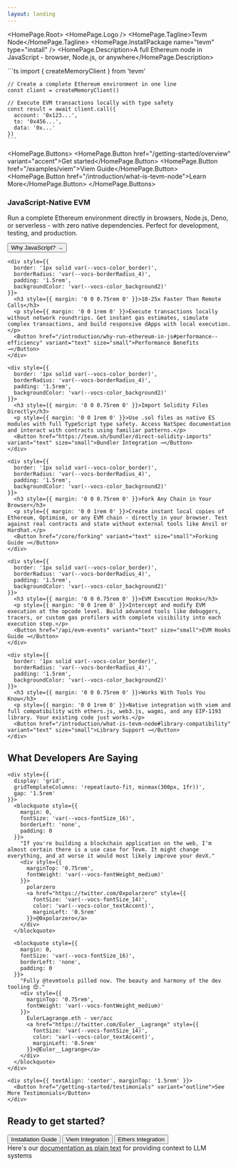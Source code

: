 ```yaml
---
layout: landing
---
```



<HomePage.Root>
  <HomePage.Logo />
  <HomePage.Tagline>Tevm Node</HomePage.Tagline>
  <HomePage.InstallPackage name="tevm" type="install" />
  <HomePage.Description>A full Ethereum node in JavaScript - browser, Node.js, or anywhere</HomePage.Description>
  
  <div className="code-snippet" style={{
    maxWidth: '600px',
    margin: '1.5rem auto',
    backgroundColor: 'var(--vocs-color_background2)',
    borderRadius: 'var(--vocs-borderRadius_4)',
    padding: '1rem',
    overflow: 'auto'
  }}>
    ```ts
    import { createMemoryClient } from 'tevm'
    
    // Create a complete Ethereum environment in one line
    const client = createMemoryClient()
    
    // Execute EVM transactions locally with type safety
    const result = await client.call({
      account: '0x123...',
      to: '0x456...',
      data: '0x...'
    })
    ```
  </div>
  
  <HomePage.Buttons>
    <HomePage.Button href="/getting-started/overview" variant="accent">Get started</HomePage.Button>
    <HomePage.Button href="/examples/viem">Viem Guide</HomePage.Button>
    <HomePage.Button href="/introduction/what-is-tevm-node">Learn More</HomePage.Button>
  </HomePage.Buttons>
  
  <div style={{ 
    display: 'grid', 
    gridTemplateColumns: 'repeat(auto-fill, minmax(280px, 1fr))', 
    gap: '1.5rem', 
    maxWidth: '1200px',
    margin: '3rem auto 1.5rem'
  }}>
    <div style={{ 
      border: '1px solid var(--vocs-color_border)', 
      borderRadius: 'var(--vocs-borderRadius_4)', 
      padding: '1.5rem',
      backgroundColor: 'var(--vocs-color_background2)'
    }}>
      <h3 style={{ margin: '0 0 0.75rem 0' }}>JavaScript-Native EVM</h3>
      <p style={{ margin: '0 0 1rem 0' }}>Run a complete Ethereum environment directly in browsers, Node.js, Deno, or serverless - with zero native dependencies. Perfect for development, testing, and production.</p>
      <Button href="/introduction/why-run-ethereum-in-js" variant="text" size="small">Why JavaScript? →</Button>
    </div>
    
    <div style={{ 
      border: '1px solid var(--vocs-color_border)', 
      borderRadius: 'var(--vocs-borderRadius_4)', 
      padding: '1.5rem',
      backgroundColor: 'var(--vocs-color_background2)'
    }}>
      <h3 style={{ margin: '0 0 0.75rem 0' }}>10-25x Faster Than Remote Calls</h3>
      <p style={{ margin: '0 0 1rem 0' }}>Execute transactions locally without network roundtrips. Get instant gas estimates, simulate complex transactions, and build responsive dApps with local execution.</p>
      <Button href="/introduction/why-run-ethereum-in-js#performance--efficiency" variant="text" size="small">Performance Benefits →</Button>
    </div>
    
    <div style={{ 
      border: '1px solid var(--vocs-color_border)', 
      borderRadius: 'var(--vocs-borderRadius_4)', 
      padding: '1.5rem',
      backgroundColor: 'var(--vocs-color_background2)'
    }}>
      <h3 style={{ margin: '0 0 0.75rem 0' }}>Import Solidity Files Directly</h3>
      <p style={{ margin: '0 0 1rem 0' }}>Use .sol files as native ES modules with full TypeScript type safety. Access NatSpec documentation and interact with contracts using familiar patterns.</p>
      <Button href="https://tevm.sh/bundler/direct-solidity-imports" variant="text" size="small">Bundler Integration →</Button>
    </div>
    
    <div style={{ 
      border: '1px solid var(--vocs-color_border)', 
      borderRadius: 'var(--vocs-borderRadius_4)', 
      padding: '1.5rem',
      backgroundColor: 'var(--vocs-color_background2)'
    }}>
      <h3 style={{ margin: '0 0 0.75rem 0' }}>Fork Any Chain in Your Browser</h3>
      <p style={{ margin: '0 0 1rem 0' }}>Create instant local copies of Ethereum, Optimism, or any EVM chain - directly in your browser. Test against real contracts and state without external tools like Anvil or Hardhat.</p>
      <Button href="/core/forking" variant="text" size="small">Forking Guide →</Button>
    </div>
    
    <div style={{ 
      border: '1px solid var(--vocs-color_border)', 
      borderRadius: 'var(--vocs-borderRadius_4)', 
      padding: '1.5rem',
      backgroundColor: 'var(--vocs-color_background2)'
    }}>
      <h3 style={{ margin: '0 0 0.75rem 0' }}>EVM Execution Hooks</h3>
      <p style={{ margin: '0 0 1rem 0' }}>Intercept and modify EVM execution at the opcode level. Build advanced tools like debuggers, tracers, or custom gas profilers with complete visibility into each execution step.</p>
      <Button href="/api/evm-events" variant="text" size="small">EVM Hooks Guide →</Button>
    </div>
    
    <div style={{ 
      border: '1px solid var(--vocs-color_border)', 
      borderRadius: 'var(--vocs-borderRadius_4)', 
      padding: '1.5rem',
      backgroundColor: 'var(--vocs-color_background2)'
    }}>
      <h3 style={{ margin: '0 0 0.75rem 0' }}>Works With Tools You Know</h3>
      <p style={{ margin: '0 0 1rem 0' }}>Native integration with viem and full compatibility with ethers.js, web3.js, wagmi, and any EIP-1193 library. Your existing code just works.</p>
      <Button href="/introduction/what-is-tevm-node#library-compatibility" variant="text" size="small">Library Support →</Button>
    </div>
  </div>
  
  <div style={{ 
    maxWidth: '800px', 
    margin: '3rem auto',
    padding: '1.5rem',
    backgroundColor: 'var(--vocs-color_background2)',
    borderRadius: 'var(--vocs-borderRadius_4)',
    border: '1px solid var(--vocs-color_border)'
  }}>
    <h2 style={{ textAlign: 'center', marginTop: 0 }}>What Developers Are Saying</h2>
    
    <div style={{ 
      display: 'grid',
      gridTemplateColumns: 'repeat(auto-fit, minmax(300px, 1fr))',
      gap: '1.5rem'
    }}>
      <blockquote style={{ 
        margin: 0,
        fontSize: 'var(--vocs-fontSize_16)',
        borderLeft: 'none',
        padding: 0
      }}>
        "If you're building a blockchain application on the web, I'm almost certain there is a use case for Tevm. It might change everything, and at worse it would most likely improve your devX."
        <div style={{ 
          marginTop: '0.75rem', 
          fontWeight: 'var(--vocs-fontWeight_medium)' 
        }}>
          polarzero
          <a href="https://twitter.com/0xpolarzero" style={{ 
            fontSize: 'var(--vocs-fontSize_14)',
            color: 'var(--vocs-color_textAccent)',
            marginLeft: '0.5rem'
          }}>@0xpolarzero</a>
        </div>
      </blockquote>
      
      <blockquote style={{ 
        margin: 0,
        fontSize: 'var(--vocs-fontSize_16)',
        borderLeft: 'none',
        padding: 0
      }}>
        "Fully @tevmtools pilled now. The beauty and harmony of the dev tooling 😍."
        <div style={{ 
          marginTop: '0.75rem', 
          fontWeight: 'var(--vocs-fontWeight_medium)' 
        }}>
          EulerLagrange.eth - ver/acc
          <a href="https://twitter.com/Euler__Lagrange" style={{ 
            fontSize: 'var(--vocs-fontSize_14)',
            color: 'var(--vocs-color_textAccent)',
            marginLeft: '0.5rem'
          }}>@Euler__Lagrange</a>
        </div>
      </blockquote>
    </div>
    
    <div style={{ textAlign: 'center', marginTop: '1.5rem' }}>
      <Button href="/getting-started/testimonials" variant="outline">See More Testimonials</Button>
    </div>
  </div>
  
  <div style={{ 
    margin: '2rem auto', 
    maxWidth: '600px', 
    textAlign: 'center' 
  }}>
    <h2>Ready to get started?</h2>
    <div style={{ display: 'flex', gap: '1rem', justifyContent: 'center', flexWrap: 'wrap' }}>
      <Button href="/getting-started/overview" variant="accent">Installation Guide</Button>
      <Button href="/examples/viem">Viem Integration</Button>
      <Button href="/examples/ethers">Ethers Integration</Button>
    </div>
  </div>
  
  <div style={{ marginTop: '3rem', fontSize: 'var(--vocs-fontSize_14)', opacity: 0.8 }}>
    Here's our <a href="https://node.tevm.sh/llms-full.txt">documentation as plain text</a> for providing context to LLM systems
  </div>
</HomePage.Root>